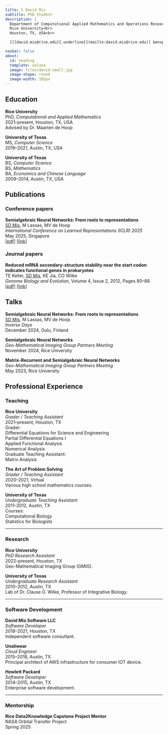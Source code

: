 ```yaml
---
title: S David Mis
subtitle: PhD Student
description: | 
  Department of Computational Applied Mathematics and Operations Research<br>
  Rice University<br>
  Houston, TX, USA<br>

  [[[david.mis@rice.edu]{.underline}](mailto:david.mis@rice.edu)] &ensp; [[[CV]{.underline}](./files/DavidMis-CV.pdf)] &ensp; [[[GitHub]{.underline}](https://github.com/davidmis)] &ensp; [[[Google Scholar]{.underline}](https://scholar.google.com/citations?user=FeRZjBAAAAAJ&hl=en)]

navbar: false
about:
  id: heading
  template: solana
  image: files/david-small.jpg
  image-shape: round
  image-width: 185px
---
```


:::{#heading}
:::

<!-- 
## Research interests

TODO
-->

## Education

**Rice University**  
PhD, *Computational and Applied Mathematics*  
2021--present, Houston, TX, USA  
Advised by Dr. Maarten de Hoop

**University of Texas**   
MS, *Computer Science*  
2019--2021, Austin, TX, USA

**University of Texas**   
BS, *Computer Science*  
BS, *Mathematics*  
BA, *Economics and Chinese Language*    
2009--2014, Austin, TX, USA

## Publications

<!-- ### Preprints -->

<!-- --- -->

### Conference papers

**Semialgebraic Neural Networks: From roots to representations**  
[SD Mis]{.underline}, M Lassas, MV de Hoop  
*International Conference on Learned Representations (ICLR) 2025*  
May 2025, Singapore  
[[pdf](https://www.arxiv.org/pdf/2501.01564)]
[[link](https://iclr.cc/virtual/2025/poster/27662)]
<!-- [[bib](https://raw.githubusercontent.com/alisiahkoohi/alisiahkoohi.github.io/master/files/MayerLuziSiahkoohiEtAl_2024.bib)] -->

### Journal papers

**Reduced mRNA secondary-structure stability near the start codon indicates functional genes in prokaryotes**  
TE Keller, [SD Mis]{.underline}, KE Jia, CO Wilke  
*Genome Biology and Evolution*, Volume 4, Issue 2, 2012, Pages 80–88  
[[pdf](https://academic.oup.com/gbe/article-pdf/4/2/80/17915831/evr129.pdf)]
[[link](https://academic.oup.com/gbe/article/4/2/80/555289)]

<!--### Theses

**Semialgebraic Neural Networks: From roots to representations**  
[SD Mis]{.underline}  
Master's thesis  
[[pdf](TODO)] 
[[link](TODO)]   -->

## Talks

<!-- **Interpretable and interactive learned regularizers for inverse problems**  
[SD Mis]{.underline}, MV de Hoop  
*Applied Inverse Problems (AIP) 2025*  
July 2025, Rio de Janeiro, Brazil   -->

**Semialgebraic Neural Networks: From roots to representations**  
[SD Mis]{.underline}, M Lassas, MV de Hoop  
*Inverse Days*  
December 2024, Oulu, Finland

**Semialgebraic Neural Networks**  
*Geo-Mathematical Imaging Group Partners Meeting*  
November 2024, Rice University

**Matrix-Recurrent and Semialgebraic Neural Networks**  
*Geo-Mathematical Imaging Group Partners Meeting*  
May 2023, Rice University

## Professional Experience

### Teaching

**Rice University**  
*Grader / Teaching Assistant*  
2021--present, Houston, TX  
Grader:  
    [Differential Equations for Science and Engineering]{.lst}  
    [Partial Differential Equations I]{.lst}   
    [Applied Functional Analysis]{.lst}  
    [Numerical Analysis]{.lst}  
Graduate Teaching Assistant:  
    [Matrix Analysis]{.lst}

**The Art of Problem Solving**  
*Grader / Teaching Assistant*  
2020--2021, Virtual  
Various high school mathematics courses.

**University of Texas**  
*Undergraduate Teaching Assistant*  
2011--2012, Austin, TX  
Courses:  
    [Computational Biology]{.lst}  
    [Statistics for Biologists]{.lst} 

---

### Research

**Rice University**  
*PhD Research Assistant*  
2022--present, Houston, TX  
Geo-Mathematical Imaging Group (GMIG).

**University of Texas**  
*Undergraduate Research Assistant*  
2010--2012, Austin, TX  
Lab of Dr. Clause O. Wilke, Professor of Integrative Biology.

---

### Software Development

**David Mis Software LLC**  
*Software Developer*  
2018--2021, Houston, TX  
Independent software consultant. 

**Unaliwear**  
*Cloud Engineer*  
2015--2018, Austin, TX  
Principal architect of AWS infrastructure for consumer IOT device.

**Hewlett Packard**  
*Software Developer*  
2014--2015, Austin, TX  
Enterprise software development.

---

### Mentorship

**Rice Data2Knowledge Capstone Project Mentor**  
NASA Orbital Transfer Project  
Spring 2025